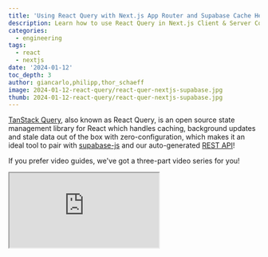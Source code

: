 ```yaml
---
title: 'Using React Query with Next.js App Router and Supabase Cache Helpers'
description: Learn how to use React Query in Next.js Client & Server Components for data fetching with Supabase.
categories:
  - engineering
tags:
  - react
  - nextjs
date: '2024-01-12'
toc_depth: 3
author: giancarlo,philipp,thor_schaeff
image: 2024-01-12-react-query/react-quer-nextjs-supabase.jpg
thumb: 2024-01-12-react-query/react-quer-nextjs-supabase.jpg
---
```


[TanStack Query](https://tanstack.com/query/latest), also known as React Query, is an open source state management library for React which handles caching, background updates and stale data out of the box with zero-configuration, which makes it an ideal tool to pair with [supabase-js](/docs/reference/javascript/introduction) and our auto-generated [REST API](/docs/guides/api)!

If you prefer video guides, we've got a three-part video series for you!

<div className="video-container">
  <iframe
    className="w-full"
    src="https://www.youtube-nocookie.com/embed/videoseries?si=FRqjgxBa4xmLU1Y0&amp;list=PL5S4mPUpp4OuCRhBFPvMTTWFHNrmAOCD_"
    title="YouTube video player"
    allow="accelerometer; autoplay; clipboard-write; encrypted-media; fullscreen; gyroscope; picture-in-picture; web-share"
    allowfullscreen
  />
</div>

If you learn better by just jumping into a demo application, you can find one in our [examples on GitHub](https://github.com/supabase/supabase/tree/master/examples/caching/with-react-query-nextjs-14).

Note: this blogpost is inspired by Giancarlo's original blogpost on using [React Query with Supabase in Remix.io](https://makerkit.dev/blog/saas/supabase-react-query)!

## Prerequisites

This article assumes that your have some basic kowledge of building React applications with Next.js. No prior knowledge of React Query or Supabase is required.

We will use the following tools

- [Next.js](https://nextjs.org/) - we used `14.0.3`
- [TanStack React Query](https://tanstack.com/query/latest) - we used `5.12.2`
- [Supabase SSR helpers](/docs/guides/auth/server-side/creating-a-client) - we used `0.0.10`
- [Supabase Cache Helpers](https://github.com/psteinroe/supabase-cache-helpers) - we used `@supabase-cache-helpers/postgrest-react-query` version `1.3.0`
- Supabase - create your account [here](https://database.new/) if you do not have one
- IDE of your choosing

### Install the required dependencies

After you have created your [Next.js project](https://nextjs.org/docs/pages/api-reference/create-next-app), e.g. with `npx create-next-app@latest`, you can install the required dependencies using the following command:

```bash
npm install @supabase/supabase-js @tanstack/react-query @supabase/ssr @supabase-cache-helpers/postgrest-react-query
```

### Creating a React Query client

Create a React Query client in the root of your component tree. In Next.js app router applications, this is the `layout.tsx` file in the `app` folder.

The `QueryClientProvider` can only be used in client components and can't be directly embeeded in the `layout.tsx` file. Therefore make sure to create a client component first, e.g.

```tsx components/ReactQueryClientProvider.tsx
'use client'

import { QueryClient, QueryClientProvider } from '@tanstack/react-query'
import { useState } from 'react'

export const ReactQueryClientProvider = ({ children }: { children: React.ReactNode }) => {
  const [queryClient] = useState(
    () =>
      new QueryClient({
        defaultOptions: {
          queries: {
            // With SSR, we usually want to set some default staleTime
            // above 0 to avoid refetching immediately on the client
            staleTime: 60 * 1000,
          },
        },
      })
  )
  return <QueryClientProvider client={queryClient}>{children}</QueryClientProvider>
}
```

Next, wrap the root in `laout.tsx`:

```tsx app/layout.tsx
import type { Metadata } from 'next'
import { Inter } from 'next/font/google'
import './globals.css'
import { ReactQueryClientProvider } from '@/components/ReactQueryClientProvider'

const inter = Inter({ subsets: ['latin'] })

export const metadata: Metadata = {
  title: 'Create Next App',
  description: 'Generated by create next app',
}

export default function RootLayout({ children }: { children: React.ReactNode }) {
  return (
    <ReactQueryClientProvider>
      <html lang="en">
        <body className={inter.className}>{children}</body>
      </html>
    </ReactQueryClientProvider>
  )
}
```

### Creating your Database schema and generating TypeScript types

For this example, we'll use a simple countries table where we store the id and name of countries. In your [Supabase Dashboard SQL editor](/dashboard/project/_/sql/new) create the countries table and add some values:

```sql
create table countries (
  "id" serial primary key,
  "name" text
);

insert into countries
  (id, name)
values
  (1, 'United Kingdom'),
  (2, 'United States'),
  (3, 'Singapore');
```

Once you've created your schema, you can use the [Supabase CLI](/docs/guides/api/rest/generating-types) to automatically generate TypeScript types for you:

```bash
supabase login
supabase init
supabase link
supabase gen types typescript --linked --schema=public > utils/database.types.ts
```

These generated types will allow us to get typed data returned from React Query.

### Creating supabase-js clients for client and server components

To help you utilize the full power of supabase-js, including [Supabase Auth](/auth) and [Row Level Security (RLS)](/docs/guides/auth/row-level-security) policies, we provide the [Supabase SSR helper library](/docs/guides/auth/server-side/creating-a-client) that allows you to conveniently create both browser Supabase clients for client components and server Supabase clients for server components.

Further reading: [detailed documentation for Supabase SSR in Next.js](/docs/guides/auth/server-side/creating-a-client?framework=nextjs)

#### Create a TypedSupabaseClient type

To make sure we have the proper typing avaialable in all our components, we can create a `TypedSupabaseClient` type that we can hand to React Query:

```ts utils/types.ts
import { SupabaseClient } from '@supabase/supabase-js'
import type { Database } from '@/utils/database.types'

export type TypedSupabaseClient = SupabaseClient<Database>
```

#### Creating a Browser Supabase Client

```ts utils/supabase-browser.ts
import { createBrowserClient } from '@supabase/ssr'
import type { Database } from '@/utils/database.types'
import type { TypedSupabaseClient } from '@/utils/types'
import { useMemo } from 'react'

let client: TypedSupabaseClient | undefined

function getSupabaseBrowserClient() {
  if (client) {
    return client
  }

  client = createBrowserClient<Database>(
    process.env.NEXT_PUBLIC_SUPABASE_URL!,
    process.env.NEXT_PUBLIC_SUPABASE_ANON_KEY!
  )

  return client
}

function useSupabaseBrowser() {
  return useMemo(getSupabaseBrowserClient, [])
}

export default useSupabaseBrowser
```

#### Creating a Server Supabase Client

```ts utils/supabase-server.ts
import { createServerClient } from '@supabase/ssr'
import { cookies } from 'next/headers'
import { Database } from './database.types'

export default function useSupabaseServer(cookieStore: ReturnType<typeof cookies>) {
  return createServerClient<Database>(
    process.env.NEXT_PUBLIC_SUPABASE_URL!,
    process.env.NEXT_PUBLIC_SUPABASE_ANON_KEY!,
    {
      cookies: {
        get(name: string) {
          return cookieStore.get(name)?.value
        },
      },
    }
  )
}
```

Now we've got everything in place to get started fetching and caching data with React Query!

### Automate query key management with the Supabase Cache Helpers

React Query manages query caching based on [query keys](https://tanstack.com/query/v4/docs/react/guides/query-keys). Needing to manage query keys is somewhat burdensome, luckily this is where the [Supabase Cache Helpers](https://github.com/psteinroe/supabase-cache-helpers) come into play.

Initially built during the [Launch Week 5 Hackathon](/blog/launch-week-5-hackathon-winners#best-overall-project) by [Philipp Steinrötter](https://twitter.com/psteinroe), it has become a full blown open source project that automatically generates cache keys from your supabase-js queries, amongst [many other awesome features](https://github.com/psteinroe/supabase-cache-helpers?tab=readme-ov-file#features)!

### Write reusable queries

The most convenient way to use your queries across both server and client component is to define them in a central place, e.g. a `queries` folder:

```ts queries/get-country-by-id.ts
import { TypedSupabaseClient } from '@/utils/types'

export function getCountryById(client: TypedSupabaseClient, countryId: number) {
  return client
    .from('countries')
    .select(
      `
      id,
      name
    `
    )
    .eq('id', countryId)
    .throwOnError()
    .single()
}
```

This is a simple query functions that takes in either the browser or the server Supabase client and the id of a country, and returns a supabase-js query.

### Fetch data server side

In server components, we can now use this query with the `prefetchQuery` method:

```ts app/ssrcountries/[id]/page.tsx
import { dehydrate, HydrationBoundary, QueryClient } from '@tanstack/react-query'
import { prefetchQuery } from '@supabase-cache-helpers/postgrest-react-query'
import useSupabaseServer from '@/utils/supabase-server'
import { cookies } from 'next/headers'
import Country from '../country'
import { getCountryById } from '@/queries/get-country-by-id'

export default async function CountryPage({ params }: { params: { id: number } }) {
  const queryClient = new QueryClient()
  const cookieStore = cookies()
  const supabase = useSupabaseServer(cookieStore)

  await prefetchQuery(queryClient, getCountryById(supabase, params.id))

  return (
    // Neat! Serialization is now as easy as passing props.
    // HydrationBoundary is a Client Component, so hydration will happen there.
    <HydrationBoundary state={dehydrate(queryClient)}>
      <Country id={params.id} />
    </HydrationBoundary>
  )
}
```

Our query will be executed and fetch the data on the server. This means when using our query in the corresponding `Country` client component, the data will be immediately available upon render:

```tsx app/ssrcountries/country.tsx
'use client'

import useSupabaseBrowser from '@/utils/supabase-browser'
import { getCountryById } from '@/queries/get-country-by-id'
import { useQuery } from '@supabase-cache-helpers/postgrest-react-query'

export default function Country({ id }: { id: number }) {
  const supabase = useSupabaseBrowser()
  // This useQuery could just as well happen in some deeper
  // child to <Posts>, data will be available immediately either way
  const { data: country } = useQuery(getCountryById(supabase, id))

  return (
    <div>
      <h1>SSR: {country?.name}</h1>
    </div>
  )
}
```

Since our query has them same generated cache key, React Query knows that the data was pre-fetched server side and therefore can render immediately without any loading state.

### Fetch data client side

Of course you can still combine this with fetching data client side. React Query will check if a given query was pre-fetched server side, but if it wasn't it will then go ahead and fetch the data client side side using the browser Supabase client:

```tsx app/countries/[id]/page.tsx
'use client'

import useSupabaseBrowser from '@/utils/supabase-browser'
import { getCountryById } from '@/queries/get-country-by-id'
import { useQuery } from '@supabase-cache-helpers/postgrest-react-query'

export default function CountryPage({ params }: { params: { id: number } }) {
  const supabase = useSupabaseBrowser()
  const { data: country, isLoading, isError } = useQuery(getCountryById(supabase, params.id))

  if (isLoading) {
    return <div>Loading...</div>
  }

  if (isError || !country) {
    return <div>Error</div>
  }

  return (
    <div>
      <h1>{country.name}</h1>
    </div>
  )
}
```

## Conclusion

React Query and the Supabase Cache Helpers are fantastic tools to help you manage data fetching and caching in your Next.js applications.

Using React Query with Server Components makes most sense if:

- You have an app using React Query and want to migrate to Server Components without rewriting all the data fetching.
- You want a familiar programming paradigm, but want to still sprinkle in the benefits of Server Components where it makes most sense.
- You have some use case that React Query covers, but that your framework of choice does not cover.

It's hard to give general advice on when it makes sense to pair React Query with Server Components and not. If you are just starting out with a new Server Components app, we suggest you start out with any tools for data fetching your framework provides you with and avoid bringing in React Query until you actually need it. This might be never, and that's fine, as always: use the right tool for the job!

## More Next.js and Supabase resources

- [Supabase is now compatible with Next.js 14](/blog/supabase-is-now-compatible-with-nextjs-14)
- [Next.js with Supabase YouTube Playlist](https://youtube.com/playlist?list=PL5S4mPUpp4OtwG-qCxm8gA_hjaBq0OPdz&feature=shared)
- [Next.js Subscription Payments starter](https://github.com/vercel/nextjs-subscription-payments)
